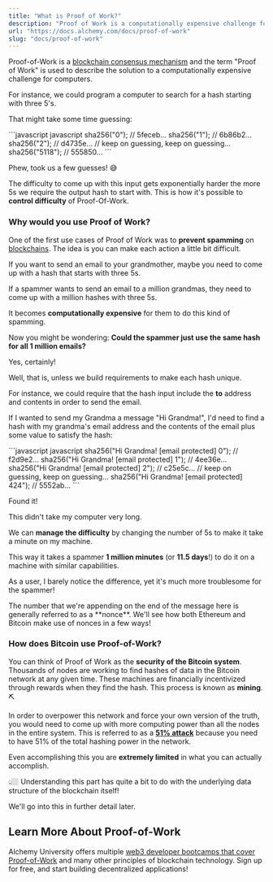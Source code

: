 ```yaml
---
title: "What is Proof of Work?"
description: "Proof of Work is a computationally expensive challenge for computers used to control difficulty and secure a blockchain network through mining, where nodes are financially incentivized to find hashes of data."
url: "https://docs.alchemy.com/docs/proof-of-work"
slug: "docs/proof-of-work"
---
```



Proof-of-Work is a [blockchain consensus mechanism](/docs/what-are-blockchain-consensus-mechanisms) and the term "Proof of Work" is used to describe the solution to a computationally expensive challenge for computers.

For instance, we could program a computer to search for a hash starting with three 5's.

That might take some time guessing:

<CodeGroup>
  ```javascript javascript
  sha256("0"); // 5feceb…
  sha256("1"); // 6b86b2…
  sha256("2"); // d4735e…
  // keep on guessing, keep on guessing…
  sha256("5118"); // 555850…
  ```
</CodeGroup>

Phew, took us a few guesses! 😅

The difficulty to come up with this input gets exponentially harder the more 5s we require the output hash to start with. This is how it's possible to **control difficulty** of Proof-Of-Work.

### Why would you use Proof of Work?

One of the first use cases of Proof of Work was to **prevent spamming** on [blockchains](/docs/what-is-a-blockchain). The idea is you can make each action a little bit difficult.

If you want to send an email to your grandmother, maybe you need to come up with a hash that starts with three 5s.

If a spammer wants to send an email to a million grandmas, they need to come up with a million hashes with three 5s.

It becomes **computationally expensive** for them to do this kind of spamming.

Now you might be wondering: **Could the spammer just use the same hash for all 1 million emails?**

Yes, certainly!

Well, that is, unless we build requirements to make each hash unique.

For instance, we could require that the hash input include the **to** address and contents in order to send the email.

If I wanted to send my Grandma a message "Hi Grandma!", I'd need to find a hash with my grandma's email address and the contents of the email plus some value to satisfy the hash:

<CodeGroup>
  ```javascript javascript
  sha256("Hi Grandma! [email protected] 0"); // f2d9e2…
  sha256("Hi Grandma! [email protected] 1"); // 4ee36e…
  sha256("Hi Grandma! [email protected] 2"); // c25e5c…
  // keep on guessing, keep on guessing…
  sha256("Hi Grandma! [email protected] 424"); // 5552ab…
  ```
</CodeGroup>

Found it!

This didn't take my computer very long.

We can **manage the difficulty** by changing the number of 5s to make it take a minute on my machine.

This way it takes a spammer **1 million minutes** (or **11.5 days**!) to do it on a machine with similar capabilities.

As a user, I barely notice the difference, yet it's much more troublesome for the spammer!

<Info>
  The number that we're appending on the end of the message here is generally referred to as a **nonce**. We'll see how both Ethereum and Bitcoin make use of nonces in a few ways!
</Info>

### How does Bitcoin use Proof-of-Work?

You can think of Proof of Work as the **security of the Bitcoin system**. Thousands of nodes are working to find hashes of data in the Bitcoin network at any given time. These machines are financially incentivized through rewards when they find the hash. This process is known as **mining**. ⛏

In order to overpower this network and force your own version of the truth, you would need to come up with more computing power than all the nodes in the entire system. This is referred to as a **[51% attack](/docs/51-percent-attack)** because you need to have 51% of the total hashing power in the network.

Even accomplishing this you are **extremely limited** in what you can actually accomplish.

👆🏼 Understanding this part has quite a bit to do with the underlying data structure of the blockchain itself!

We'll go into this in further detail later.

## Learn More About Proof-of-Work

Alchemy University offers multiple [web3 developer bootcamps that cover Proof-of-Work](https://university.alchemy.com/ethereum) and many other principles of blockchain technology. Sign up for free, and start building decentralized applications!
